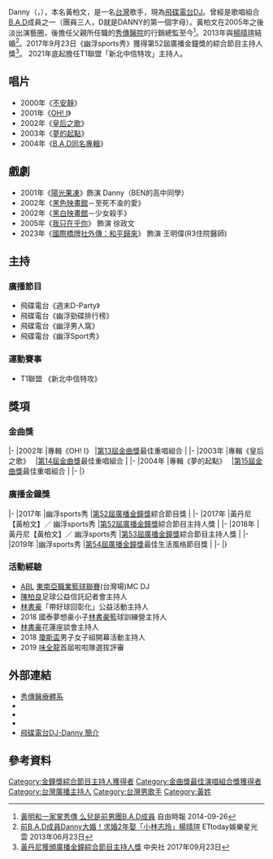 {{otheruses|黃栢文}}
{{藝人
|姓名 = 黃柏文
|類型 = 男歌手
|圖片 = 
|圖片尺寸 = 
|圖片簡介 = 
|英文名 = Danny Huang
|暱稱 = 黃丹尼
|國籍 = {{ROC}} 
|出生日期 = {{birth date and age|1978|7|9}}
|出生地點 = {{TWN}}
|配偶= {{marriage|楊晴瑄|June 23, 2013}}
|語言= [[國語|國語]]，[[台語|台語]]，[[英語|英語]]    
|職業 = 歌手、商人<br>[[海爾斯行銷有限公司|海爾斯行銷有限公司]] 董事長<br>[[阿斯貝克運動科技|阿斯貝克運動科技]] 董事長
|音樂類型 = [[華語流行音樂|華語流行音樂]]
|演奏樂器 = [[歌唱|歌唱]]
|出身地 =
|出道日期 =
|出道作 = 2000年《[[不安靜|不安靜]]》
|代表作 =
|活躍年代 =
|唱片公司 =
|經紀公司 =
|相關團體 = [[B.A.D|B.A.D]]
|網站 = 
|imdb = 6867345
|獎項 = {{獎項|name=金曲獎|2002年第13屆金曲獎最佳重唱組合}}
{{獎項|name=廣播金鐘獎|綜合節目主持人獎|2017年|黃丹尼【黃柏文】／ 幽浮sports秀}}
}}

Danny（{{lang-en|Danny Huang}}，{{bd|1978年|7月9日|catIdx=H}}），本名黃柏文，是一名[[台灣|台灣]]歌手，現為[[飛碟電台|飛碟電台]][[DJ|DJ]]。曾經是歌唱組合[[B.A.D|B.A.D]]成員之一（團員三人，D就是DANNY的第一個字母）。黃柏文在2005年之後淡出演藝圈，後擔任父親所任職的[[秀傳醫院|秀傳醫院]]的行銷總監至今<ref>[http://news.ltn.com.tw/news/society/breakingnews/1116168 黃明和一家掌秀傳 么兒是前男團B.A.D成員] {{Wayback|url=http://news.ltn.com.tw/news/society/breakingnews/1116168 |date=20160819174648 }} 自由時報 2014-09-26</ref>。2013年與[[楊晴瑄|楊晴瑄]]結婚<ref>[http://star.ettoday.net/news/229135 前B.A.D成員Danny大婚！求婚2年娶「小林志玲」楊晴瑄] {{Wayback|url=http://star.ettoday.net/news/229135 |date=20160820150257 }} ETtoday娛樂星光雲 2013年06月23日</ref>。2017年9月23日《幽浮sports秀》獲得第52屆廣播金鐘獎的綜合節目主持人獎<ref>[http://news.sina.com.tw/article/20170923/24000754.html 黃丹尼獲頒廣播金鐘綜合節目主持人獎] {{webarchive|url=https://web.archive.org/web/20171002120707/http://news.sina.com.tw/article/20170923/24000754.html |date=2017-10-02 }}中央社 2017年09月23日</ref>。
2021年底起擔任T1聯盟「新北中信特攻」主持人。

== 唱片 ==
*2000年《[[不安靜|不安靜]]》    
*2001年《[[OH!_I|OH! I]]》 
*2002年《[[皇后之歌|皇后之歌]]》  
*2003年《[[夢的起點|夢的起點]]》   
*2004年《[[B.A.D同名專輯|B.A.D同名專輯]]》

== 戲劇 ==
* 2001年《[[陽光果凍|陽光果凍]]》飾演 Danny（BEN的高中同學）
* 2002年《[[黑色映畫館|黑色映畫館]]－至死不渝的愛》 
* 2002年《[[黑白映畫館|黑白映畫館]]－少女殺手》 
* 2005年《[[我只在乎你_(電視劇)|我只在乎你]]》 飾演 徐政文
* 2023年《[[國際橋牌社外傳：和平歸來|國際橋牌社外傳：和平歸來]]》 飾演 王明偉(R3住院醫師)

== 主持 ==
===廣播節目===
* 飛碟電台《週末D-Party》
* 飛碟電台《幽浮勁碟排行榜》
* 飛碟電台《幽浮男人窩》
* 飛碟電台《幽浮Sport秀》
===運動賽事===
*T1聯盟 《新北中信特攻》

== 獎項 ==
===金曲獎===
{{awards table}}
|-
|2002年
|專輯《OH! I》
|[[第13屆金曲獎|第13屆金曲獎]]最佳重唱組合
|{{won}}
|-
|2003年
|專輯《皇后之歌》　
|[[第14屆金曲獎|第14屆金曲獎]]最佳重唱組合
|{{nom|入圍}}
|-
|2004年
|專輯《夢的起點》　
|[[第15屆金曲獎|第15屆金曲獎]]最佳重唱組合
|{{nom|入圍}} 
|-
|}

===廣播金鐘獎===
{{awards table}}
|-
|2017年
|幽浮sports秀
|[[第52屆金鐘獎|第52屆廣播金鐘獎]]綜合節目獎
|{{nom|入圍}} 
|-
|2017年
|黃丹尼【黃柏文】／ 幽浮sports秀
|[[第52屆金鐘獎|第52屆廣播金鐘獎]]綜合節目主持人獎
|{{won}}
|-
|2018年
|黃丹尼【黃柏文】／ 幽浮sports秀
|[[第53屆金鐘獎|第53屆廣播金鐘獎]]綜合節目主持人獎
|{{nom|入圍}} 
|-
|2019年
|幽浮sports秀
|[[第54屆金鐘獎|第54屆廣播金鐘獎]]最佳生活風格節目獎
|{{nom|入圍}} 
|-
|}

===活動經驗===
* [[ABL|ABL]] [[東南亞職業籃球聯賽|東南亞職業籃球聯賽]](台灣場)MC DJ
* [[陳柏良|陳柏良]]足球公益信託記者會主持人
* [[林書豪|林書豪]]「帶好球回彰化」公益活動主持人
* 2018 國泰夢想豪小子[[林書豪|林書豪]]籃球訓練營主持人
* [[林書豪|林書豪]]花蓮座談會主持人
* 2018 [[瓊斯盃|瓊斯盃]]男子女子組開幕活動主持人
* 2019 [[味全龍|味全龍]]首屆啦啦隊選拔評審

== 外部連結 ==
*[http://www.show.org.tw/ 秀傳醫療體系] {{Wayback|url=http://www.show.org.tw/ |date=20210519065609 }}
*{{facebook|DannyHuangTW|黃丹尼}}
*{{facebook|ufosportsshow|幽浮男人窩}}
*{{youtube|channel=UCjZzNEU9A_H6EEVvL5zdqhg|幽浮男人窩}}
*[http://www.uforadio.com.tw/modules/ufodj/dj.php?id=14 飛碟電台DJ-Danny 簡介] {{Wayback|url=http://www.uforadio.com.tw/modules/ufodj/dj.php?id=14 |date=20200930165757 }}

== 參考資料 ==
{{Reflist}}

[[Category:金鐘獎綜合節目主持人獲得者|Category:金鐘獎綜合節目主持人獲得者]]
[[Category:金曲獎最佳演唱組合獎獲得者|Category:金曲獎最佳演唱組合獎獲得者]]
[[Category:台灣廣播主持人|Category:台灣廣播主持人]]
[[Category:台灣男歌手|Category:台灣男歌手]]
[[Category:黃姓|Category:黃姓]]